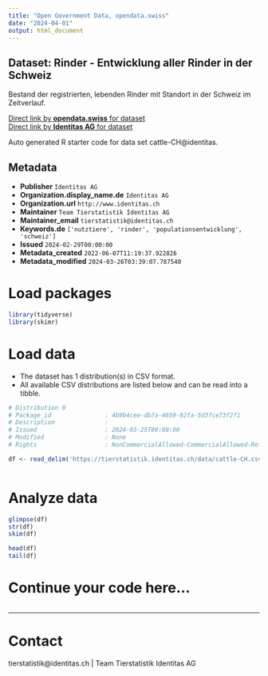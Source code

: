 ```yaml
---
title: "Open Government Data, opendata.swiss"
date: "2024-04-01"
output: html_document
---
```


## Dataset: Rinder - Entwicklung aller Rinder in der Schweiz

Bestand der registrierten, lebenden Rinder mit Standort in der Schweiz im Zeitverlauf.

[Direct link by **opendata.swiss** for dataset](https://opendata.swiss/de/dataset/rinder-entwicklung-in-der-schweiz)<br>
[Direct link by **Identitas AG** for dataset](https://tierstatistik.identitas.ch/)

Auto generated R starter code for data set cattle-CH@identitas.

## Metadata

- **Publisher** `Identitas AG`
- **Organization.display_name.de** `Identitas AG`
- **Organization.url** `http://www.identitas.ch`
- **Maintainer** `Team Tierstatistik Identitas AG`
- **Maintainer_email** `tierstatistik@identitas.ch`
- **Keywords.de** `['nutztiere', 'rinder', 'populationsentwicklung', 'schweiz']`
- **Issued** `2024-02-29T00:00:00`
- **Metadata_created** `2022-06-07T11:19:37.922826`
- **Metadata_modified** `2024-03-26T03:39:07.787540`


# Load packages

```r

library(tidyverse)
library(skimr)

```

# Load data

-   The dataset has 1 distribution(s) in CSV format.
-   All available CSV distributions are listed below and can be read into a tibble.

```r

# Distribution 0
# Package_id               : 4b9b4cee-db7a-4659-92fa-5d3fce73f2f1
# Description              : 
# Issued                   : 2024-03-25T00:00:00
# Modified                 : None
# Rights                   : NonCommercialAllowed-CommercialAllowed-ReferenceRequired

df <- read_delim('https://tierstatistik.identitas.ch/data/cattle-CH.csv')



```

# Analyze data

```r

glimpse(df)
str(df)
skim(df)

head(df)
tail(df)

```

# Continue your code here...

```r

```

------------------------------------------------------------------------

# Contact

tierstatistik@identitas.ch | Team Tierstatistik Identitas AG
